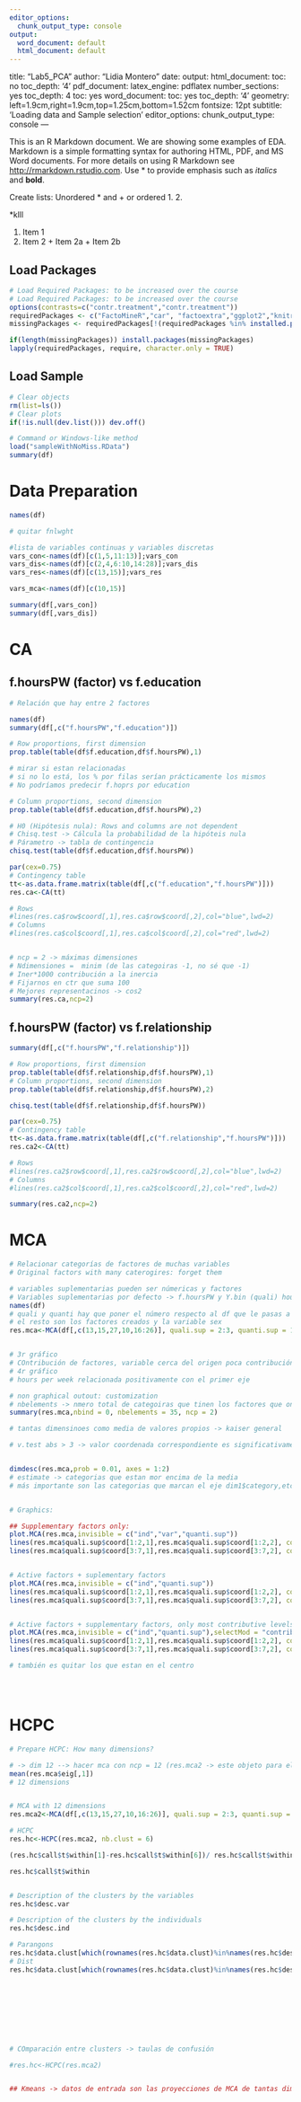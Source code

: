 ---
editor_options:
  chunk_output_type: console
output:
  word_document: default
  html_document: default
---
title: "Lab5_PCA"
author: "Lidia Montero"
date: \today
output:
  html_document:
    toc: no
    toc_depth: '4'
  pdf_document:
    latex_engine: pdflatex
    number_sections: yes
    toc_depth: 4
    toc: yes
  word_document:
    toc: yes
    toc_depth: '4'
geometry: left=1.9cm,right=1.9cm,top=1.25cm,bottom=1.52cm
fontsize: 12pt
subtitle: 'Loading data and Sample selection'
editor_options: 
  chunk_output_type: console
---

This is an R Markdown document. 
We are showing some examples of EDA. Markdown is a simple formatting syntax for authoring HTML, PDF, and MS Word documents. For more details on using R Markdown see <http://rmarkdown.rstudio.com>. Use * to provide emphasis such as *italics* and **bold**.

Create lists: Unordered * and +     or   ordered   1. 2.  

  *klll

  1. Item 1
  2. Item 2
    + Item 2a
    + Item 2b

## Load Packages

```{r}
# Load Required Packages: to be increased over the course
# Load Required Packages: to be increased over the course
options(contrasts=c("contr.treatment","contr.treatment"))
requiredPackages <- c("FactoMineR","car", "factoextra","ggplot2","knitr")
missingPackages <- requiredPackages[!(requiredPackages %in% installed.packages()[,"Package"])]

if(length(missingPackages)) install.packages(missingPackages)
lapply(requiredPackages, require, character.only = TRUE)

```

## Load Sample

```{r}
# Clear objects
rm(list=ls())
# Clear plots
if(!is.null(dev.list())) dev.off()

# Command or Windows-like method
load("sampleWithNoMiss.RData")
summary(df)
```

# Data Preparation

```{r}
names(df)

# quitar fnlwght

#lista de variables continuas y variables discretas
vars_con<-names(df)[c(1,5,11:13)];vars_con
vars_dis<-names(df)[c(2,4,6:10,14:28)];vars_dis
vars_res<-names(df)[c(13,15)];vars_res

vars_mca<-names(df)[c(10,15)]

summary(df[,vars_con])
summary(df[,vars_dis])
```


# CA

##  f.hoursPW (factor) vs f.education 

```{r}
# Relación que hay entre 2 factores

names(df)
summary(df[,c("f.hoursPW","f.education")])

# Row proportions, first dimension
prop.table(table(df$f.education,df$f.hoursPW),1)

# mirar si estan relacionadas
# si no lo está, los % por filas serían prácticamente los mismos
# No podríamos predecir f.hoprs por education

# Column proportions, second dimension
prop.table(table(df$f.education,df$f.hoursPW),2)

# H0 (Hipótesis nula): Rows and columns are not dependent
# Chisq.test -> Cálcula la probabilidad de la hipóteis nula
# Párametro -> tabla de contingencia
chisq.test(table(df$f.education,df$f.hoursPW))

par(cex=0.75)
# Contingency table
tt<-as.data.frame.matrix(table(df[,c("f.education","f.hoursPW")]))
res.ca<-CA(tt)

# Rows
#lines(res.ca$row$coord[,1],res.ca$row$coord[,2],col="blue",lwd=2)
# Columns
#lines(res.ca$col$coord[,1],res.ca$col$coord[,2],col="red",lwd=2)


# ncp = 2 -> máximas dimensiones
# Ndimensiones =  minim (de las categoiras -1, no sé que -1)
# Iner*1000 contribución a la inercia
# Fijarnos en ctr que suma 100
# Mejores representacinos -> cos2
summary(res.ca,ncp=2)

```


##  f.hoursPW (factor) vs f.relationship

```{r}
summary(df[,c("f.hoursPW","f.relationship")])

# Row proportions, first dimension
prop.table(table(df$f.relationship,df$f.hoursPW),1)
# Column proportions, second dimension
prop.table(table(df$f.relationship,df$f.hoursPW),2)

chisq.test(table(df$f.relationship,df$f.hoursPW))

par(cex=0.75)
# Contingency table
tt<-as.data.frame.matrix(table(df[,c("f.relationship","f.hoursPW")]))
res.ca2<-CA(tt)

# Rows
#lines(res.ca2$row$coord[,1],res.ca2$row$coord[,2],col="blue",lwd=2)
# Columns
#lines(res.ca2$col$coord[,1],res.ca2$col$coord[,2],col="red",lwd=2)

summary(res.ca2,ncp=2)
```




# MCA

```{r}
# Relacionar categorías de factores de muchas variables
# Original factors with many caterogires: forget them

# variables suplementarias pueden ser númericas y factores
# Variables suplementarias por defecto -> f.hoursPW y Y.bin (quali) hoursperweek (quanti)
names(df)
# quali y quanti hay que poner el número respecto al df que le pasas a MCA (3 primeras suplementarias)
# el resto son los factores creados y la variable sex
res.mca<-MCA(df[,c(13,15,27,10,16:26)], quali.sup = 2:3, quanti.sup = 1)


# 3r gráfico
# COntribución de factores, variable cerca del origen poca contribución
# 4r gráfico
# hours per week relacionada positivamente con el primer eje

# non graphical outout: customization
# nbelements -> nmero total de categoiras que tinen los factores que on activos
summary(res.mca,nbind = 0, nbelements = 35, ncp = 2)

# tantas dimensinoes como media de valores propios -> kaiser general

# v.test abs > 3 -> valor coordenada correspondiente es significativamente dirente de 0. (dim1)


dimdesc(res.mca,prob = 0.01, axes = 1:2)
# estimate -> categorias que estan mor encima de la media
# más importante son las categorias que marcan el eje dim1$category,etc


# Graphics: 

## Supplementary factors only:
plot.MCA(res.mca,invisible = c("ind","var","quanti.sup"))
lines(res.mca$quali.sup$coord[1:2,1],res.mca$quali.sup$coord[1:2,2], col="darkblue",lwd=2) # Y.bin
lines(res.mca$quali.sup$coord[3:7,1],res.mca$quali.sup$coord[3:7,2], col="darkgreen",lwd=2) # f.hoursPW


# Active factors + suplementary factors
plot.MCA(res.mca,invisible = c("ind","quanti.sup"))
lines(res.mca$quali.sup$coord[1:2,1],res.mca$quali.sup$coord[1:2,2], col="darkblue",lwd=2) # Y.bin
lines(res.mca$quali.sup$coord[3:7,1],res.mca$quali.sup$coord[3:7,2], col="darkgreen",lwd=2) # f.hoursPW


# Active factors + supplementary factors, only most contributive levels
plot.MCA(res.mca,invisible = c("ind","quanti.sup"),selectMod = "contrib 14")
lines(res.mca$quali.sup$coord[1:2,1],res.mca$quali.sup$coord[1:2,2], col="darkblue",lwd=2) # Y.bin
lines(res.mca$quali.sup$coord[3:7,1],res.mca$quali.sup$coord[3:7,2], col="darkgreen",lwd=2) # f.hoursPW

# también es quitar los que estan en el centro





```

# HCPC

```{r}

# Prepare HCPC: How many dimensions?

# -> dim 12 --> hacer mca con ncp = 12 (res.mca2 -> este objeto para el clusting jerárquico)
mean(res.mca$eig[,1]) 
# 12 dimensions


# MCA with 12 dimensions
res.mca2<-MCA(df[,c(13,15,27,10,16:26)], quali.sup = 2:3, quanti.sup = 1, ncp = 12)

# HCPC
res.hc<-HCPC(res.mca2, nb.clust = 6)

(res.hc$call$t$within[1]-res.hc$call$t$within[6])/ res.hc$call$t$within[1]

res.hc$call$t$within


# Description of the clusters by the variables
res.hc$desc.var

# Description of the clusters by the individuals
res.hc$desc.ind

# Parangons
res.hc$data.clust[which(rownames(res.hc$data.clust)%in%names(res.hc$desc.ind$para[[1]])),]
# Dist
res.hc$data.clust[which(rownames(res.hc$data.clust)%in%names(res.hc$desc.ind$dist[[1]])),]









# COmparación entre clusters -> taulas de confusión

#res.hc<-HCPC(res.mca2)


## Kmeans -> datos de entrada son las proyecciones de MCA de tantas dimensiones como se han seleccionado

```




